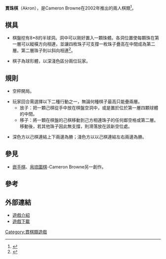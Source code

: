 '''貫珠棋'''（Akron），是Cameron Browne在2002年推出的兩人棋類<ref>{{Cite web |url=http://www.cameronius.com/games/akron/ |title=Akron |access-date=2011-07-28 |archive-date=2009-10-15 |archive-url=https://web.archive.org/web/20091015095619/http://www.cameronius.com/games/akron/ |dead-url=no }}</ref>。

==棋具==

*棋盤挖有8*8的半球洞。洞中可以剛好置入一顆珠體。各洞位置使每顆珠在第一層可以縱橫方向相連，並讓四枚珠子可支撐一枚珠子疊高在中間成為第二層。第二層珠子則以斜向相連<ref>{{Cite web |url=http://www.iggamecenter.com/info/en/akron.html |title=Akron Rules |access-date=2011-07-28 |archive-date=2020-07-07 |archive-url=https://web.archive.org/web/20200707154637/http://www.iggamecenter.com/info/en/akron.html |dead-url=no }}</ref>。

*棋子為球形體，以深淺色區分兩位玩家。

==規則==

*空秤開局。

*玩家回合需選擇以下二種行動之一，無論何種棋子最高只能疊兩層。
**放子：把一顆己棋從手中放在棋盤空洞中，或是置於位於第一層四顆球體的中間。
**移子：將一顆在棋盤的己棋移動到己方相連珠子的任何鄰空格或第二層。移動後，若其他珠子因此無支撐，則滑落放在該新空位處。

*深色方以己棋連結上下兩邊為勝；淺色方以以己棋連結左右兩邊為勝。

==參見==
*[[嵌手棋|嵌手棋]]、[[帛琉圍棋|帛琉圍棋]]-Cameron Browne另一創作。

==參考==
<div class="references-small">
<references/>
</div>

==外部連結==
* [http://boardgamegeek.com/boardgame/10889/akron 遊戲介紹] {{Wayback|url=http://boardgamegeek.com/boardgame/10889/akron |date=20201021223422 }}
* [http://www.cameronius.com/games/akron/Akron.exe 遊戲下載]{{Dead link|date=2018年6月 |bot=InternetArchiveBot |fix-attempted=no }}
[[Category:貫棋類遊戲|Category:貫棋類遊戲]]